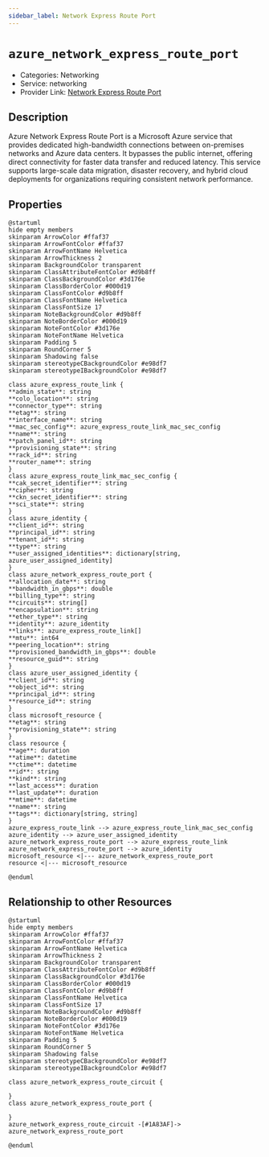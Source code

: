 ```yaml
---
sidebar_label: Network Express Route Port
---
```


# `azure_network_express_route_port`

- Categories: Networking
- Service: networking
- Provider Link: [Network Express Route Port](https://learn.microsoft.com/en-us/azure/expressroute/expressroute-ports-overview)

## Description

Azure Network Express Route Port is a Microsoft Azure service that provides dedicated high-bandwidth connections between on-premises networks and Azure data centers. It bypasses the public internet, offering direct connectivity for faster data transfer and reduced latency. This service supports large-scale data migration, disaster recovery, and hybrid cloud deployments for organizations requiring consistent network performance.

## Properties

<ZoomPanPinch>

```kroki imgType="plantuml" imgAlt="Diagram of Network Express Route Port data model"
@startuml
hide empty members
skinparam ArrowColor #ffaf37
skinparam ArrowFontColor #ffaf37
skinparam ArrowFontName Helvetica
skinparam ArrowThickness 2
skinparam BackgroundColor transparent
skinparam ClassAttributeFontColor #d9b8ff
skinparam ClassBackgroundColor #3d176e
skinparam ClassBorderColor #000d19
skinparam ClassFontColor #d9b8ff
skinparam ClassFontName Helvetica
skinparam ClassFontSize 17
skinparam NoteBackgroundColor #d9b8ff
skinparam NoteBorderColor #000d19
skinparam NoteFontColor #3d176e
skinparam NoteFontName Helvetica
skinparam Padding 5
skinparam RoundCorner 5
skinparam Shadowing false
skinparam stereotypeCBackgroundColor #e98df7
skinparam stereotypeIBackgroundColor #e98df7

class azure_express_route_link {
**admin_state**: string
**colo_location**: string
**connector_type**: string
**etag**: string
**interface_name**: string
**mac_sec_config**: azure_express_route_link_mac_sec_config
**name**: string
**patch_panel_id**: string
**provisioning_state**: string
**rack_id**: string
**router_name**: string
}
class azure_express_route_link_mac_sec_config {
**cak_secret_identifier**: string
**cipher**: string
**ckn_secret_identifier**: string
**sci_state**: string
}
class azure_identity {
**client_id**: string
**principal_id**: string
**tenant_id**: string
**type**: string
**user_assigned_identities**: dictionary[string, azure_user_assigned_identity]
}
class azure_network_express_route_port {
**allocation_date**: string
**bandwidth_in_gbps**: double
**billing_type**: string
**circuits**: string[]
**encapsulation**: string
**ether_type**: string
**identity**: azure_identity
**links**: azure_express_route_link[]
**mtu**: int64
**peering_location**: string
**provisioned_bandwidth_in_gbps**: double
**resource_guid**: string
}
class azure_user_assigned_identity {
**client_id**: string
**object_id**: string
**principal_id**: string
**resource_id**: string
}
class microsoft_resource {
**etag**: string
**provisioning_state**: string
}
class resource {
**age**: duration
**atime**: datetime
**ctime**: datetime
**id**: string
**kind**: string
**last_access**: duration
**last_update**: duration
**mtime**: datetime
**name**: string
**tags**: dictionary[string, string]
}
azure_express_route_link --> azure_express_route_link_mac_sec_config
azure_identity --> azure_user_assigned_identity
azure_network_express_route_port --> azure_express_route_link
azure_network_express_route_port --> azure_identity
microsoft_resource <|--- azure_network_express_route_port
resource <|--- microsoft_resource

@enduml
```

</ZoomPanPinch>

## Relationship to other Resources

<ZoomPanPinch>

```kroki imgType="plantuml" imgAlt="Diagram of Network Express Route Port resource relationships"
@startuml
hide empty members
skinparam ArrowColor #ffaf37
skinparam ArrowFontColor #ffaf37
skinparam ArrowFontName Helvetica
skinparam ArrowThickness 2
skinparam BackgroundColor transparent
skinparam ClassAttributeFontColor #d9b8ff
skinparam ClassBackgroundColor #3d176e
skinparam ClassBorderColor #000d19
skinparam ClassFontColor #d9b8ff
skinparam ClassFontName Helvetica
skinparam ClassFontSize 17
skinparam NoteBackgroundColor #d9b8ff
skinparam NoteBorderColor #000d19
skinparam NoteFontColor #3d176e
skinparam NoteFontName Helvetica
skinparam Padding 5
skinparam RoundCorner 5
skinparam Shadowing false
skinparam stereotypeCBackgroundColor #e98df7
skinparam stereotypeIBackgroundColor #e98df7

class azure_network_express_route_circuit {

}
class azure_network_express_route_port {

}
azure_network_express_route_circuit -[#1A83AF]-> azure_network_express_route_port

@enduml
```

</ZoomPanPinch>
